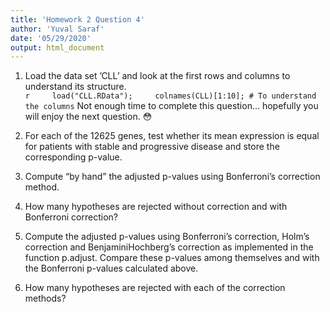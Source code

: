 ```yaml
---
title: 'Homework 2 Question 4'
author: 'Yuval Saraf'
date: '05/29/2020'
output: html_document
---
```

1. Load the data set ’CLL’ and look at the first rows and columns to understand its structure.  
    ```r
    load("CLL.RData");
    colnames(CLL)[1:10]; # To understand the columns
    ```
    Not enough time to complete this question... hopefully you will enjoy the next question. 😳

2. For each of the 12625 genes, test whether its mean expression is equal for patients with stable and progressive disease and store the corresponding p-value. 

3. Compute “by hand” the adjusted p-values using Bonferroni’s correction method. 

4. How many hypotheses are rejected without correction and with Bonferroni correction? 

5. Compute the adjusted p-values using Bonferroni’s correction, Holm’s correction and BenjaminiHochberg’s correction as implemented in the function p.adjust. Compare these p-values among themselves and with the Bonferroni p-values calculated above. 

6. How many hypotheses are rejected with each of the correction methods?